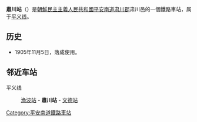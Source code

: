 {{朝鮮半島車站資訊
|公司色 = red
|文字色 = 
|站名 = 肅川站
|圖片 = 
|pxl = 
|圖片說明 =
|前一站 = [[漁波站|漁波]]
|前一站距離 = 10.8
|後一站距離 = 10.3
|後一站 = [[文德站_(平安南道)|文德]]
|諺文 = 숙천역
|朝鮮漢字 = 肅川驛
|文觀部式 = Sukcheon-yeok
|馬-賴式 = Sukch'ŏn-yŏk
|副站名 = 
|車站編號 = 
|停站路線數 = 
|所屬公司 = [[朝鮮民主主義人民共和國鐵道省|朝鮮民主主義人民共和國鐵道省]]
|所屬路線 = [[平义线|平义线]]
|距離 = 51.9
|起點站 = [[平壤站|平壤]]
|所在地 =[[平安南道|平安南道]][[肃川郡|肃川郡]]肃川邑
|車站構造 = 地面车站
|月台配置 = 
|啟用年月日 =1905年11月5日
|廢站年月日 = 
|上下車人次 = 
|統計年度 = 
|轉車 = 
|備註 = 
|全寬備註 = 
}}

'''肅川站'''（{{kor|名=北|諺=숙천역|漢=肅川驛|羅=Sukch'ŏn yŏk|f=y}}）是[[朝鮮民主主義人民共和國|朝鮮民主主義人民共和國]][[平安南道|平安南道]][[肃川郡|肃川郡]]肃川邑的一個鐵路車站，属于[[平义线|平义线]]。

==历史==
*1905年11月5日，落成使用。

==邻近车站==
平义线
:[[漁波站|漁波站]] - '''肅川站''' - [[文德站_(平安南道)|文德站]]

{{朝鲜铁路小作品}}

{{平义线}}

[[Category:平安南道鐵路車站|Category:平安南道鐵路車站]]